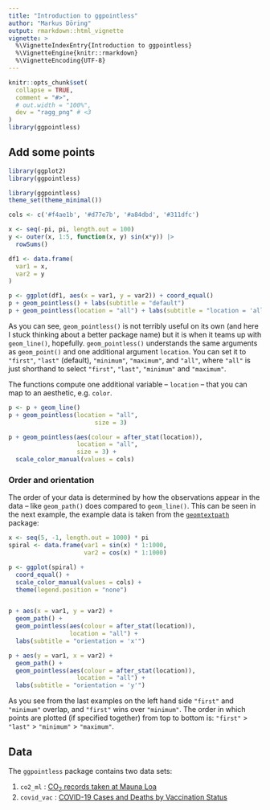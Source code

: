 ```yaml
---
title: "Introduction to ggpointless"
author: "Markus Döring"
output: rmarkdown::html_vignette
vignette: >
  %\VignetteIndexEntry{Introduction to ggpointless}
  %\VignetteEngine{knitr::rmarkdown}
  %\VignetteEncoding{UTF-8}
---
```


```r
knitr::opts_chunk$set(
  collapse = TRUE,
  comment = "#>",
  # out.width = "100%",
  dev = "ragg_png" # <3
)
library(ggpointless)
```


## Add some points

```r
library(ggplot2)
library(ggpointless)
```





```r
library(ggpointless)
theme_set(theme_minimal())

cols <- c('#f4ae1b', '#d77e7b', '#a84dbd', '#311dfc')

x <- seq(-pi, pi, length.out = 100)
y <- outer(x, 1:5, function(x, y) sin(x*y)) |> 
  rowSums()

df1 <- data.frame(
  var1 = x,
  var2 = y
)

p <- ggplot(df1, aes(x = var1, y = var2)) + coord_equal()
p + geom_pointless() + labs(subtitle = "default")
p + geom_pointless(location = "all") + labs(subtitle = "location = 'all'")
```

As you can see, `geom_pointless()` is not terribly useful on its own (and here I stuck thinking about a better package name) but it is when it teams up with `geom_line()`, hopefully. `geom_pointless()` understands the same arguments as `geom_point()` and one additional argument `location`. You can set it to `"first"`, `"last"` (default), `"minimum"`, `"maximum"`, and `"all"`, where `"all"` is just shorthand to select `"first"`, `"last"`, `"minimum"` and `"maximum"`.  

The functions compute one additional variable -- `location` -- that you can map to an aesthetic, e.g. `color`.  

```r
p <- p + geom_line()
p + geom_pointless(location = "all",
                        size = 3)

p + geom_pointless(aes(colour = after_stat(location)),
                   location = "all",
                   size = 3) +
  scale_color_manual(values = cols)
```

### Order and orientation

The order of your data is determined by how the observations appear in the data -- like `geom_path()` does compared to `geom_line()`. This can be seen in the next example, the example data is taken from the [`geomtextpath`](https://github.com/AllanCameron/geomtextpath/#using-geomtextpath) package:

```r
x <- seq(5, -1, length.out = 1000) * pi
spiral <- data.frame(var1 = sin(x) * 1:1000, 
                     var2 = cos(x) * 1:1000)

p <- ggplot(spiral) +
  coord_equal() +
  scale_color_manual(values = cols) +
  theme(legend.position = "none")


p + aes(x = var1, y = var2) +
  geom_path() + 
  geom_pointless(aes(colour = after_stat(location)),
                 location = "all") +
  labs(subtitle = "orientation = 'x'")

p + aes(y = var1, x = var2) +
  geom_path() +
  geom_pointless(aes(colour = after_stat(location)),
                   location = "all") +
  labs(subtitle = "orientation = 'y'")
```

As you see from the last examples on the left hand side `"first"` and `"minimum"` overlap, and `"first"` wins over `"minimum"`. The order in which points are plotted (if specified together) from top to bottom is: `"first"` > `"last"` > `"minimum"` > `"maximum"`. 


## Data

The `ggpointless` package contains two data sets:

1. `co2_ml` : [CO~2~ records taken at Mauna Loa](https://gml.noaa.gov/ccgg/trends/data.html)
2. `covid_vac` : [COVID-19 Cases and Deaths by Vaccination Status](https://covid.cdc.gov/covid-data-tracker/#rates-by-vaccine-status)

